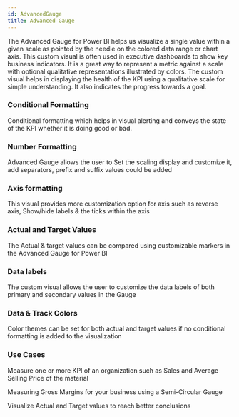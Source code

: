 ```yaml
---
id: AdvancedGauge
title: Advanced Gauge
---
```

 

The Advanced Gauge for Power BI helps us visualize a single value within a given scale as pointed by the needle on the colored data range or chart axis.
This custom visual is often used in executive dashboards to show key business indicators.
It is a great way to represent a metric against a scale with optional qualitative representations illustrated by colors.
The custom visual helps in displaying the health of the KPI using a qualitative scale for simple understanding. It also indicates the progress towards a goal.

### Conditional Formatting
Conditional formatting which helps in visual alerting and conveys the state of the KPI whether it is doing good or bad.

### Number Formatting
Advanced Gauge allows the user to Set the scaling display and customize it, add separators, prefix and suffix values could be added

### Axis formatting
This visual provides more customization option for axis such as reverse axis, Show/hide labels & the ticks within the axis

### Actual and Target Values
The Actual & target values can be compared using customizable markers in the Advanced Gauge for Power BI

### Data labels
The custom visual allows the user to customize the data labels of both primary and secondary values in the Gauge

### Data & Track Colors
Color themes can be set for both actual and target values if no conditional formatting is added to the visualization

### Use Cases
Measure one or more KPI of an organization such as Sales and Average Selling Price of the material

Measuring Gross Margins for your business using a Semi-Circular Gauge

Visualize Actual and Target values to reach better conclusions